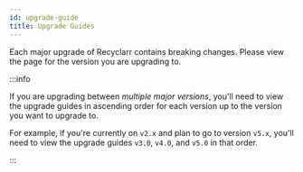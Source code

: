 ```yaml
---
id: upgrade-guide
title: Upgrade Guides
---
```


Each major upgrade of Recyclarr contains breaking changes. Please view the page for the version you
are upgrading to.

:::info

If you are upgrading between *multiple major versions*, you'll need to view the upgrade guides in
ascending order for each version up to the version you want to upgrade to.

For example, if you're currently on `v2.x` and plan to go to version `v5.x`, you'll need to view the
upgrade guides `v3.0`, `v4.0`, and `v5.0` in that order.

:::


<DocCardList />
